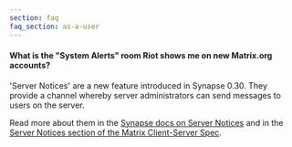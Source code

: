 ```yaml
---
section: faq
faq_section: as-a-user
---
```


#### What is the "System Alerts" room Riot shows me on new Matrix.org accounts?

'Server Notices' are a new feature introduced in Synapse 0.30. They provide a channel whereby server administrators can send messages to users on the server.

Read more about them in the [Synapse docs on Server Notices](https://github.com/matrix-org/synapse/blob/master/docs/server_notices.md) and in the [Server Notices section of the Matrix Client-Server Spec](https://matrix.org/docs/spec/client_server/r0.5.0#id209).
